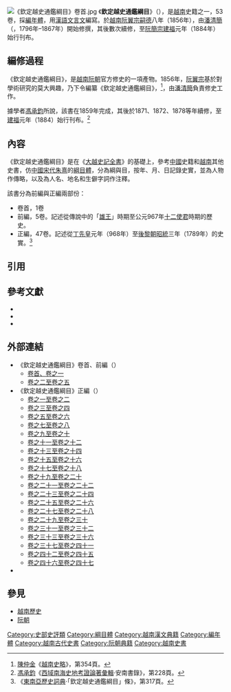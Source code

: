 [[File:《欽定越史通鑑綱目》卷首.jpg|thumb]]
{{wikisource}}
《'''欽定越史通鑑綱目'''》（{{vie|v=Khâm Định Việt Sử Thông Giám Cương Mục|hn=欽定越史通鑑綱目}}），是[[越南|越南]]史籍之一，53卷，採[[編年體|編年體]]，用[[漢語|漢語]][[文言文|文言文]]編寫。於[[越南|越南]][[阮翼宗|阮翼宗]][[嗣德|嗣德]]八年（1856年），由[[潘清簡|潘清簡]]（{{vie|v=Phan Thanh Giản|hn=潘清簡}}，1796年–1867年）開始修撰，其後數次續修，至[[阮簡宗|阮簡宗]][[建福_(阮朝)|建福]]元年（1884年）始行刊布。

==編修過程==
《欽定越史通鑑綱目》，是[[越南|越南]][[阮朝|阮朝]]官方修史的一項產物。1856年，[[阮翼宗|阮翼宗]]基於對學術研究的莫大興趣，乃下令編纂《欽定越史通鑑綱目》，<ref>[[陳仲金|陳仲金]]《[[越南史略|越南史略]]》，第354頁。</ref>，由[[潘清簡|潘清簡]]負責修史工作。

據學者[[馮承鈞|馮承鈞]]所說，該書在1859年完成，其後於1871、1872、1878等年續修，至[[建福_(阮朝)|建福]]元年（1884）始行刊布。<ref>[[馮承鈞|馮承鈞]]《[[西域南海史地考證論著彙輯|西域南海史地考證論著彙輯]]·安南書錄》，第228頁。</ref>

==內容==
《欽定越史通鑑綱目》是在《[[大越史記全書|大越史記全書]]》的基礎上，參考[[中國|中國]]史籍和[[越南|越南]]其他史書，仿[[中國|中國]][[宋代|宋代]][[朱熹|朱熹]]的[[綱目體|綱目體]]，分為綱與目，按年、月、日記錄史實，並為人物作傳略，以及為人名、地名和生僻字詞作注釋。

該書分為前編與正編兩部份：

*卷首，1卷
*前編，5卷。記述從傳說中的「[[雄王|雄王]]」時期至公元967年[[十二使君|十二使君]]時期的歷史。
*正編，47卷。記述從[[丁部領|丁先皇]]元年（968年）至[[後黎朝|後黎朝]][[昭統|昭統]]三年（1789年）的史實。<ref>《[[東南亞歷史詞典|東南亞歷史詞典]]·「欽定越史通鑑綱目」條》，第317頁。 </ref>

== 引用 ==
{{Reflist}}

==參考文獻==
<div class="references-small">
*{{cite book|title=《[[東南亞歷史詞典|東南亞歷史詞典]]》|location=[[上海|上海]]|publisher=[[上海辭書出版社|上海辭書出版社]]（1995）|language=zh}}
*{{cite book|title=《[[西域南海史地考證論著彙輯|西域南海史地考證論著彙輯]]》|author=[[馮承鈞|馮承鈞]]| location=[[香港|香港]]|publisher=[[中華書局|中華書局]]（1976）|language=zh}}
*{{cite book|title=《[[越南史略|越南史略]]》（或譯《[[越南史略|越南通史]]》）|author=[[陳仲金|陳仲金]]|others=[[戴可來|戴可來]]譯|location=[[北京|北京]]|publisher=[[商務印書館|商務印書館]]（1992）|language=zh}}</div>

==外部連結==
*《欽定越史通鑑綱目》卷首、前編（{{cite web|url=http://lib.nomfoundation.org/collection/1/subject/3|title=Hội Bảo tồn Di sản chữ Nôm -- Catalogue/History|accessdate=2012-02-13|archive-date=2012-06-06|archive-url=https://web.archive.org/web/20120606002148/http://lib.nomfoundation.org/collection/1/subject/3|dead-url=no}}）
**[http://lib.nomfoundation.org/collection/1/volume/251/ 卷首、卷之一] {{Wayback|url=http://lib.nomfoundation.org/collection/1/volume/251/ |date=20131124005743 }}
**[http://lib.nomfoundation.org/collection/1/volume/252/ 卷之二至卷之五] {{Wayback|url=http://lib.nomfoundation.org/collection/1/volume/252/ |date=20140326084155 }}
*《欽定越史通鑑綱目》正編（{{cite web|url=http://lib.nomfoundation.org/collection/1/subject/3|title=Hội Bảo tồn Di sản chữ Nôm -- Catalogue/History|accessdate=2012-02-13|archive-date=2012-06-06|archive-url=https://web.archive.org/web/20120606002148/http://lib.nomfoundation.org/collection/1/subject/3|dead-url=no}}）
**[http://lib.nomfoundation.org/collection/1/volume/253/ 卷之一至卷之二] {{Wayback|url=http://lib.nomfoundation.org/collection/1/volume/253/ |date=20131124005823 }}
**[http://lib.nomfoundation.org/collection/1/volume/254/ 卷之三至卷之四] {{Wayback|url=http://lib.nomfoundation.org/collection/1/volume/254/ |date=20140322021458 }}
**[http://lib.nomfoundation.org/collection/1/volume/255/ 卷之五至卷之六] {{Wayback|url=http://lib.nomfoundation.org/collection/1/volume/255/ |date=20140326090828 }}
**[http://lib.nomfoundation.org/collection/1/volume/256/ 卷之七至卷之八] {{Wayback|url=http://lib.nomfoundation.org/collection/1/volume/256/ |date=20131124005922 }}
**[http://lib.nomfoundation.org/collection/1/volume/257/ 卷之九至卷之十] {{Wayback|url=http://lib.nomfoundation.org/collection/1/volume/257/ |date=20140326090834 }}
**[http://lib.nomfoundation.org/collection/1/volume/258/ 卷之十一至卷之十二] {{Wayback|url=http://lib.nomfoundation.org/collection/1/volume/258/ |date=20140326081514 }}
**[http://lib.nomfoundation.org/collection/1/volume/259/ 卷之十三至卷之十四] {{Wayback|url=http://lib.nomfoundation.org/collection/1/volume/259/ |date=20140326081519 }}
**[http://lib.nomfoundation.org/collection/1/volume/260/ 卷之十五至卷之十六] {{Wayback|url=http://lib.nomfoundation.org/collection/1/volume/260/ |date=20140326085512 }}
**[http://lib.nomfoundation.org/collection/1/volume/261/ 卷之十七至卷之十八] {{Wayback|url=http://lib.nomfoundation.org/collection/1/volume/261/ |date=20140326082235 }}
**[https://web.archive.org/web/20140326084510/http://lib.nomfoundation.org/collection/1/volume/262/ 卷之十九至卷之二十]
**[https://web.archive.org/web/20140326082824/http://lib.nomfoundation.org/collection/1/volume/263/ 卷之二十一至卷之二十二]
**[https://web.archive.org/web/20140326080833/http://lib.nomfoundation.org/collection/1/volume/264/ 卷之二十三至卷之二十四]
**[http://lib.nomfoundation.org/collection/1/volume/265/ 卷之二十五至卷之二十六] {{Wayback|url=http://lib.nomfoundation.org/collection/1/volume/265/ |date=20140326085202 }}
**[http://lib.nomfoundation.org/collection/1/volume/266/ 卷之二十七至卷之二十八] {{Wayback|url=http://lib.nomfoundation.org/collection/1/volume/266/ |date=20140326082829 }}
**[http://lib.nomfoundation.org/collection/1/volume/267/ 卷之二十九至卷之三十] {{Wayback|url=http://lib.nomfoundation.org/collection/1/volume/267/ |date=20140326091736 }}
**[http://lib.nomfoundation.org/collection/1/volume/268/ 卷之三十一至卷之三十二] {{Wayback|url=http://lib.nomfoundation.org/collection/1/volume/268/ |date=20140326090154 }}
**[http://lib.nomfoundation.org/collection/1/volume/269/ 卷之三十三至卷之三十六] {{Wayback|url=http://lib.nomfoundation.org/collection/1/volume/269/ |date=20140326084515 }}
**[http://lib.nomfoundation.org/collection/1/volume/270/ 卷之三十七至卷之四十一] {{Wayback|url=http://lib.nomfoundation.org/collection/1/volume/270/ |date=20140326085208 }}
**[http://lib.nomfoundation.org/collection/1/volume/271/ 卷之四十二至卷之四十五] {{Wayback|url=http://lib.nomfoundation.org/collection/1/volume/271/ |date=20140326082240 }}
**[http://lib.nomfoundation.org/collection/1/volume/272/ 卷之四十六至卷之四十七] {{Wayback|url=http://lib.nomfoundation.org/collection/1/volume/272/ |date=20140326081525 }}
*{{vi}}{{cite web|url=http://hocongtoc.com/khamdinh/|title=avsnonline.net -- ''Khâm Định Việt Sử Thông Giám Cương Mục''（《欽定越史通鑑綱目》越文譯本）|deadurl=yes|archiveurl=https://web.archive.org/web/20110730094847/http://hocongtoc.com/khamdinh/|archivedate=2011-07-30}}

==參見==
*[[越南歷史|越南歷史]]
*[[阮朝|阮朝]]

[[Category:史部史評類|Category:史部史評類]]
[[Category:綱目體|Category:綱目體]]
[[Category:越南漢文典籍|Category:越南漢文典籍]]
[[Category:編年體|Category:編年體]]
[[Category:越南古代史書|Category:越南古代史書]]
[[Category:阮朝典籍|Category:阮朝典籍]]
[[Category:越南史書|Category:越南史書]]